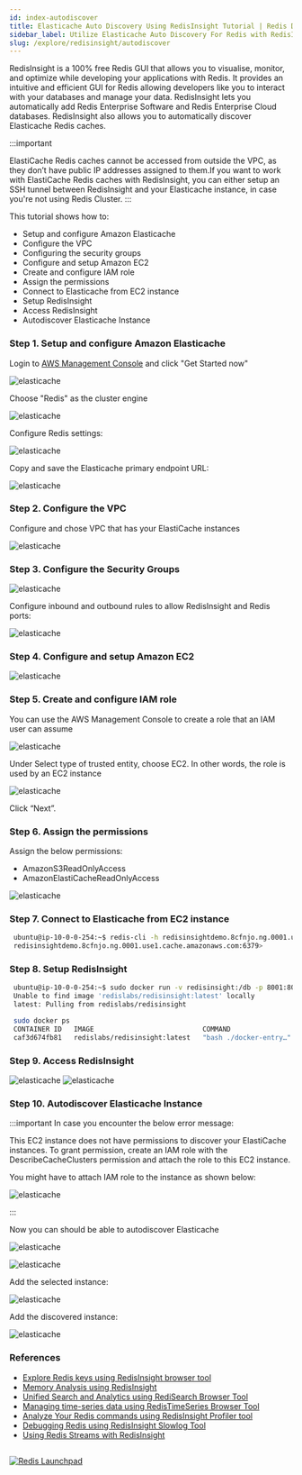 ```yaml
---
id: index-autodiscover
title: Elasticache Auto Discovery Using RedisInsight Tutorial | Redis Developer Hub
sidebar_label: Utilize Elasticache Auto Discovery For Redis with RedisInsight
slug: /explore/redisinsight/autodiscover
---
```




RedisInsight is a 100% free Redis GUI that allows you to visualise, monitor, and optimize while developing your applications with Redis. It provides an intuitive and efficient GUI for Redis allowing developers like you to interact with your databases and manage your data. RedisInsight lets you automatically add Redis Enterprise Software and Redis Enterprise Cloud databases. RedisInsight also allows you to automatically discover Elasticache Redis caches. 


:::important

ElastiCache Redis caches cannot be accessed from outside the VPC, as they don’t have public IP addresses assigned to them.If you want to work with ElastiCache Redis caches with RedisInsight, you can either setup an SSH tunnel between RedisInsight and your Elasticache instance, in case you're not using Redis Cluster.
:::


This tutorial shows how to:

- Setup and configure Amazon Elasticache
- Configure the VPC
- Configuring the security groups
- Configure and setup Amazon EC2
- Create and configure IAM role
- Assign the permissions
- Connect to Elasticache from EC2 instance
- Setup RedisInsight
- Access RedisInsight
- Autodiscover Elasticache Instance

### Step 1. Setup and configure Amazon Elasticache

Login to [AWS Management Console]( https://aws.amazon.com) and click "Get Started now"

![elasticache](images/image1.png)

Choose "Redis" as the cluster engine

![elasticache](images/image2.png)

Configure Redis settings:

![elasticache](images/image3.png)




Copy and save the Elasticache primary endpoint URL:

![elasticache](images/image5.png)



### Step 2. Configure the VPC 

Configure and chose VPC that has your ElastiCache instances

![elasticache](images/image6.png)


### Step 3. Configure the Security Groups

![elasticache](images/image7.png)

Configure inbound and outbound rules to allow RedisInsight and Redis ports:

![elasticache](images/image12.png)

### Step 4. Configure and setup Amazon EC2 


![elasticache](images/image8.png)


### Step 5. Create and configure IAM role

You can use the AWS Management Console to create a role that an IAM user can assume

![elasticache](images/image9.png)

Under Select type of trusted entity, choose EC2. In other words, the role is used by an EC2 instance

![elasticache](images/image10.png)

Click “Next”.

### Step 6. Assign the permissions

Assign the below permissions:

- AmazonS3ReadOnlyAccess
- AmazonElastiCacheReadOnlyAccess

![elasticache](images/image11.png)

### Step 7. Connect to Elasticache from EC2 instance

 ```bash
  ubuntu@ip-10-0-0-254:~$ redis-cli -h redisinsightdemo.8cfnjo.ng.0001.use1.cache.amazonaws.com -p 6379
  redisinsightdemo.8cfnjo.ng.0001.use1.cache.amazonaws.com:6379>
 ```


### Step 8. Setup RedisInsight

 ```bash
  ubuntu@ip-10-0-0-254:~$ sudo docker run -v redisinsight:/db -p 8001:8001 redislabs/redisinsight:latest
  Unable to find image 'redislabs/redisinsight:latest' locally
  latest: Pulling from redislabs/redisinsight
 ```

 ```bash
  sudo docker ps
  CONTAINER ID   IMAGE                           COMMAND                  CREATED         STATUS         PORTS                                       NAMES
  caf3d674fb81   redislabs/redisinsight:latest   "bash ./docker-entry…"   4 seconds ago   Up 3 seconds   0.0.0.0:8001->8001/tcp, :::8001->8001/tcp   cool_pascal
 ```

### Step 9. Access RedisInsight

![elasticache](images/image13.png)
![elasticache](images/image14.png)


### Step 10. Autodiscover Elasticache Instance

:::important
In case you encounter the below error message:

This EC2 instance does not have permissions to discover your ElastiCache instances. To grant permission, create an IAM role  with the DescribeCacheClusters permission and attach the role  to this EC2 instance.

You might have to attach IAM role to the instance as shown below:

![elasticache](images/image15.png)

::: 

Now you can should be able to autodiscover Elasticache

![elasticache](images/image16.png)


![elasticache](images/image18.png)

Add the selected instance:

![elasticache](images/image19.png)

Add the discovered instance:

![elasticache](images/image20.png)


### References

- [Explore Redis keys using RedisInsight browser tool](/explore/redisinsight/browser)
- [Memory Analysis using RedisInsight](/explore/redisinsight/memoryanalyzer)
- [Unified Search and Analytics using RediSearch Browser Tool](/explore/redisinsight/redisearch)
- [Managing time-series data using RedisTimeSeries Browser Tool](/explore/redisinsight/redistimeseries)
- [Analyze Your Redis commands using RedisInsight Profiler tool](/explore/redisinsight/profiler)
- [Debugging Redis using RedisInsight Slowlog Tool](/explore/redisinsight/slowlog)
- [Using Redis Streams with RedisInsight](/explore/redisinsight/streams)

##

<div>
<a href="https://launchpad.redis.com" target="_blank" rel="noopener" className="link"> <img src="/img/launchpad.png"  className="thumb" loading="lazy" alt="Redis Launchpad" /></a>
</div>
